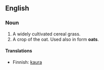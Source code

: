 == English ==
=== Noun ===

# A widely cultivated cereal grass. 
# A crop of the oat. Used also in form '''oats'''.

==== Translations ====

*Finnish: [[kaura]]
